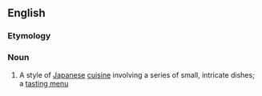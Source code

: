 ==English==

===Etymology===
{{Ja.}}

===Noun===
{{wikipedia}}
{{en-noun}}

# A style of [[Japanese]] [[cuisine]] involving a series of small, intricate dishes; a [[tasting menu]]